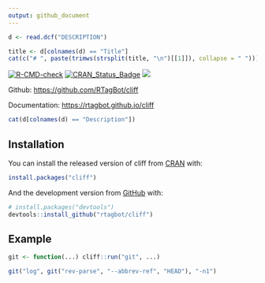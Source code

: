 ```yaml
---
output: github_document   
---
```


<!-- README.md is generated from README.Rmd. Please edit that file -->


```r
d <- read.dcf("DESCRIPTION")
```

```r
title <- d[colnames(d) == "Title"]
cat(c("# ", paste(trimws(strsplit(title, "\n")[[1]]), collapse = " ")))
```

<!-- badges: start -->
[![R-CMD-check](https://github.com/rtagbot/cliff/workflows/R-CMD-check/badge.svg)](https://github.com/rtagbot/cliff/actions)
[![CRAN\_Status\_Badge](https://www.r-pkg.org/badges/version/cliff)](https://cran.r-project.org/package=cliff)
[![](https://cranlogs.r-pkg.org/badges/grand-total/cliff)](https://cran.r-project.org/package=cliff)
<!-- badges: end -->


Github: [https://github.com/RTagBot/cliff](https://github.com/RTagBot/cliff)

Documentation: [https://rtagbot.github.io/cliff](https://rtagbot.github.io/cliff/)

```r
cat(d[colnames(d) == "Description"])
```

## Installation

You can install the released version of cliff from [CRAN](https://CRAN.R-project.org) with:

``` r
install.packages("cliff")
```

And the development version from [GitHub](https://github.com/) with:

``` r
# install.packages("devtools")
devtools::install_github("rtagbot/cliff")
```
## Example

```r
git <- function(...) cliff::run("git", ...)

git("log", git("rev-parse", "--abbrev-ref", "HEAD"), "-n1")
```
